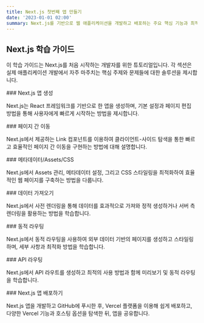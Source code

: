 ```yaml
---
title: Next.js 첫번째 앱 만들기
date: '2023-01-01 02:00'
summary: Next.js를 기반으로 웹 애플리케이션을 개발하고 배포하는 주요 핵심 기능과 최적화 방법에 대해 학습합니다.
---
```


## Next.js 학습 가이드

이 학습 가이드는 Next.js를 처음 시작하는 개발자를 위한 튜토리얼입니다. 각 섹션은 실제 애플리케이션 개발에서 자주 마주치는 핵심 주제와 문제들에 대한 솔루션을 제시합니다.

<div className="grid grid-cols-1 sm:grid-cols-2 gap-4">

<Card href="/docs/getting-started/nextjs-first-app/create-nextjs-app">
### Next.js 앱 생성

Next.js는 React 프레임워크를 기반으로 한 앱을 생성하며, 기본 설정과 페이지 편집 방법을 통해 사용자에게 빠르게 시작하는 방법을 제시합니다.
</Card>

<Card href="/docs/getting-started/nextjs-first-app/navigate-between-pages">
### 페이지 간 이동

Next.js에서 제공하는 Link 컴포넌트를 이용하여 클라이언트-사이드 탐색을 통한 빠르고 효율적인 페이지 간 이동을 구현하는 방법에 대해 설명합니다.
</Card>

<Card href="/docs/getting-started/nextjs-first-app/assets-metadata-css">
### 메타데이터/Assets/CSS

Next.js에서 Assets 관리, 메타데이터 설정, 그리고 CSS 스타일링을 최적화하여 효율적인 웹 페이지를 구축하는 방법을 다룹니다.
</Card>

<Card href="/docs/getting-started/nextjs-first-app/data-fetching">
### 데이터 가져오기

Next.js에서 사전 렌더링을 통해 데이터를 효과적으로 가져와 정적 생성하거나 서버 측 렌더링을 활용하는 방법을 학습합니다.
</Card>

<Card href="/docs/getting-started/nextjs-first-app/dynamic-routes">
### 동적 라우팅

 Next.js에서 동적 라우팅을 사용하여 외부 데이터 기반의 페이지를 생성하고 스타일링하며, 세부 사항과 최적화 방법을 학습합니다.
</Card>

<Card href="/docs/getting-started/nextjs-first-app/api-routes">
### API 라우팅

Next.js에서 API 라우트를 생성하고 최적의 사용 방법과 함께 미리보기 및 동적 라우팅을 학습합니다.
</Card>

</div>

<div className="grid grid-cols-1 sm:grid-cols-1 gap-4 mt-4">
<Card href="/docs/getting-started/nextjs-first-app/deploying-nextjs-app">
### Next.js 앱 배포하기

Next.js 앱을 개발하고 GitHub에 푸시한 후, Vercel 플랫폼을 이용해 쉽게 배포하고, 다양한 Vercel 기능과 호스팅 옵션을 탐색한 뒤, 앱을 공유합니다.
</Card>

</div>